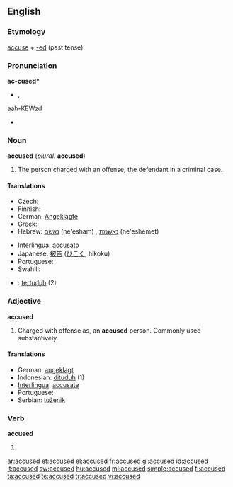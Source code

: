 ==English==

===Etymology===
[[accuse]] + [[-ed]] (past tense)

===Pronunciation===
'''ac-cused*'''
* {{IPA|/əˈkjuːzd/}}, {{SAMPA|//}}
aah-KEWzd
* {{audio|en-us-accused.ogg|Audio (US)}}

===Noun===
'''accused''' (''plural:'' '''accused''')

# {{legal}} The person charged with an offense; the defendant in a criminal case.

====Translations====
{{trans-top|defendant}}
* Czech: {{t-|cs|obviněný|m}}
* Finnish: {{t+|fi|syytetty}}
* German: [[Angeklagte]] {{m}}
* Greek: {{t+|el|κατηγορούμενος|m}}
* Hebrew: [[נאשם]] (ne'esham) {{m}}, [[נאשמת]] (ne'eshemet) {{f}}
{{trans-mid}}
* [[Interlingua]]: [[accusato]]
* Japanese: [[被告]] ([[ひこく]], hikoku)
* Portuguese: {{t+|pt|acusado|m}}
* Swahili: {{t+|sw|mshtakiwa|xs=Swahili}}
{{trans-bottom}}

{{checktrans}}
* {{ttbc|Indonesian}}: [[tertuduh]] (2)

===Adjective===
'''accused'''

# Charged with offense as, an '''accused''' person. Commonly used substantively.

====Translations====
* German: [[angeklagt]]
* Indonesian: [[dituduh]] (1)
* [[Interlingua]]: [[accusate]]
* Portuguese: {{t+|pt|acusado|m}}
* Serbian: [[tuženik]]

===Verb===
'''accused'''

# {{past of|accuse}}

{{anagrams:en/accdesu}}
[[ar:accused]]
[[et:accused]]
[[el:accused]]
[[fr:accused]]
[[gl:accused]]
[[id:accused]]
[[it:accused]]
[[sw:accused]]
[[hu:accused]]
[[ml:accused]]
[[simple:accused]]
[[fi:accused]]
[[ta:accused]]
[[te:accused]]
[[tr:accused]]
[[vi:accused]]